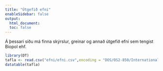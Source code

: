 ```yaml
---
title: "Útgefið efni"
enableSidebar: false
output:
  html_document:
  toc: false
---
```


Á þessari síðu má finna skýrslur, greinar og annað útgefið efni sem tengist Biopol ehf.

```r
library(DT)
tafla <- read.csv("efni/efni.csv",encoding = "DOS/OS2-850/International")
datatable(tafla)
```


